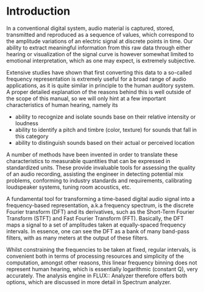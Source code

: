 # Introduction {.unnumbered}

In a conventional digital system, audio material is captured, stored, transmitted and reproduced as a
sequence of values, which correspond to the amplitude variations of an electric signal at discrete
points in time. Our ability to extract meaningful information from this raw data through either hearing
or visualization of the signal curve is however somewhat limited to emotional interpretation, which as
one may expect, is extremely subjective.

Extensive studies have shown that first converting this data to a so-called frequency representation is
extremely useful for a broad range of audio applications, as it is quite similar in principle to the
human auditory system. A proper detailed explanation of the reasons behind this is well outside of the
scope of this manual, so we will only hint at a few important characteristics of human hearing, namely
its


* ability to recognize and isolate sounds base on their relative intensity or loudness
* ability to identify a pitch and timbre (color, texture) for sounds that fall in this category
* ability to distinguish sounds based on their actual or perceived location


A number of methods have been invented in order to translate these characteristics to measurable
quantities that can be expressed in standardized units. These provide invaluable tools for assessing the
quality of an audio recording, assisting the engineer in detecting potential mix problems, conforming to
industry standards and requirements, calibrating loudspeaker systems, tuning room acoustics, etc.

A fundamental tool for transforming a time-based digital audio signal into a frequency-based
representation, a.k.a frequency spectrum, is the discrete Fourier transform (DFT) and its derivatives,
such as the Short-Term Fourier Transform (STFT) and Fast Fourier Transform (FFT). Basically, the DFT
maps a signal to a set of amplitudes taken at equally-spaced frequency intervals. In essence, one can
see the DFT as a bank of many band-pass filters, with as many meters at the output of these filters.

Whilst constraining the frequencies to be taken at fixed, regular intervals, is convenient both in terms
of processing resources and simplicity of the computation, amongst other reasons, this linear frequency
binning does not represent human hearing, which is essentially logarithmic (constant Q), very
accurately. The analysis engine in FLUX:: Analyzer therefore offers both options, which are discussed in
more detail in <link type="document" target="Spectrum analyzer">Spectrum analyzer</link>.